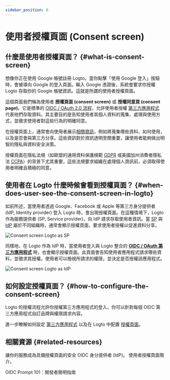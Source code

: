 ```yaml
---
sidebar_position: 6
---
```


# 使用者授權頁面 (Consent screen)

## 什麼是使用者授權頁面？ \{#what-is-consent-screen}

想像你正在使用 Google 帳號註冊 Logto。當你點擊「使用 Google 登入」按鈕時，會被導向 Google 的登入頁面。輸入 Google 憑證後，系統會要求你授權 Logto 存取你的 Google 帳號資訊。這就是所謂的使用者授權頁面。

這個頁面我們稱為使用者 **授權頁面 (consent screen)** 或 **授權同意頁 (consent page)**。它是標準的 [OIDC / OAuth 2.0 流程](/integrate-logto/third-party-applications)，允許使用者授權 [第三方應用程式](/integrate-logto/third-party-applications) 代表他們存取資料。其主要目的是告知使用者其個人資料的蒐集、處理與使用方式，並徵求使用者對這些行為的明確同意。

在授權頁面上，通常會向使用者展示[相關資訊](/integrate-logto/third-party-applications/consent-screen-branding#customize-the-branding-information)，例如將蒐集哪些資料、如何使用，以及是否會與第三方分享。這些資訊對於資訊透明至關重要，讓使用者能夠做出明智的隱私與資料安全決策。

授權頁面在隱私法規（如歐盟的通用資料保護規範 [GDPR](https://gdpr-info.eu/art-4-gdpr/) 或美國加州消費者隱私法 [CCPA](https://oag.ca.gov/privacy/ccpa)）的背景下尤其重要，這些法規要求組織在處理個人資訊前，必須取得使用者明確且積極的同意。

## 使用者在 Logto 什麼時候會看到授權頁面？ \{#when-does-user-see-the-consent-screen-in-logto}

如前所述，當使用者透過 Google、Facebook 或 Apple 等第三方身分提供者 (IdP, Identity provider) 登入 Logto 時，會出現授權頁面。在這種情境下，Logto 作為服務提供者 (SP, Service provider)，向 IdP 請求存取使用者資訊。當 [SP](https://auth.wiki/service-provider) 與 [IdP](https://auth.wiki/identity-provider) 屬於不同組織時，通常會顯示授權頁面，要求使用者授權以促進資料分享。

<img src="/img/assets/consent-screen-logto-as-sp.png" alt="Consent screen Logto as SP" />

同樣地，在 Logto 作為 IdP 時，當使用者登入與 Logto 整合的 [**OIDC / OAuth 第三方應用程式**](/integrate-logto/third-party-applications) 時，也會顯示授權頁面。此頁面會告知使用者應用程式請求哪些資料，並徵求其授權。使用者可以檢視所請求的權限，並決定是否授權該應用程式。

<img src="/img/assets/consent-screen-logto-as-idp.png" alt="Consent screen Logto as IdP" />

## 如何設定授權頁面？ \{#how-to-configure-the-consent-screen}

Logto 的授權流程允許你授權第三方應用程式的登入。你可以針對每個 OIDC 第三方應用程式自訂品牌與權限請求內容。

進一步瞭解如何設定 [第三方應用程式](/integrate-logto/third-party-applications/) 以及在 Logto 中配置 [授權頁面](/integrate-logto/third-party-applications/consent-screen-branding/)。

## 相關資源 \{#related-resources}

<Url href="https://www.youtube.com/watch?v=sW-C7SRt9OM">
  讓你的服務成為具備授權頁面的安全 OIDC 身分提供者 (IdP)。
</Url>
<Url href="https://blog.logto.io/user-consent-screen">使用者授權頁面簡介。</Url>

<Url href="https://blog.logto.io/introducing-oidc-prompt">OIDC Prompt 101：開發者簡明指南</Url>

